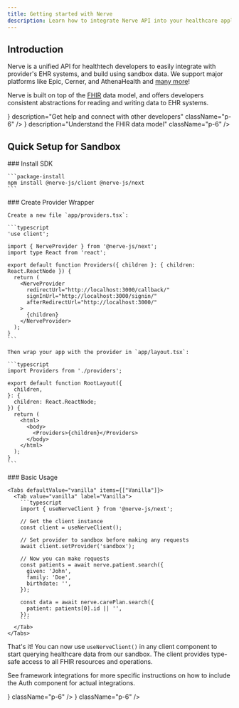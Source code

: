 ```yaml
---
title: Getting started with Nerve
description: Learn how to integrate Nerve API into your healthcare application
---
```



## Introduction

Nerve is a unified API for healthtech developers to easily integrate with provider's EHR systems, and build using sandbox data. We
support major platforms like Epic, Cerner, and AthenaHealth and [many more](/docs/integrations)!

Nerve is built on top of the [FHIR](https://hl7.org/fhir/) data model, and offers developers consistent abstractions
for reading and writing data to EHR systems.

<Cards>
  <Card
    title="Join our Discord"
    href="https://discord.gg/nerve"
    icon={<DiscordIcon className="w-8 h-8" />}
    description="Get help and connect with other developers"
    className="p-6"
  />
  <Card
    title="Learn about FHIR"
    href="/fhir/overview"
    icon={<FHIRIcon className="w-8 h-8" />}
    description="Understand the FHIR data model"
    className="p-6"
  />
</Cards>

## Quick Setup for Sandbox

<Steps>
  <Step>
    ### Install SDK

    ```package-install
    npm install @nerve-js/client @nerve-js/next
    ```
  </Step>

  <Step>
    ### Create Provider Wrapper

    Create a new file `app/providers.tsx`:

    ```typescript
    'use client';

    import { NerveProvider } from '@nerve-js/next';
    import type React from 'react';

    export default function Providers({ children }: { children: React.ReactNode }) {
      return (
        <NerveProvider
          redirectUrl="http://localhost:3000/callback/"
          signInUrl="http://localhost:3000/signin/"
          afterRedirectUrl="http://localhost:3000/"
        >
          {children}
        </NerveProvider>
      );
    }
    ```

    Then wrap your app with the provider in `app/layout.tsx`:

    ```typescript
    import Providers from './providers';

    export default function RootLayout({
      children,
    }: {
      children: React.ReactNode;
    }) {
      return (
        <html>
          <body>
            <Providers>{children}</Providers>
          </body>
        </html>
      );
    }
    ```
  </Step>

  <Step>
    ### Basic Usage

    <Tabs defaultValue="vanilla" items={["Vanilla"]}>
      <Tab value="vanilla" label="Vanilla">
        ```typescript
        import { useNerveClient } from '@nerve-js/next';

        // Get the client instance
        const client = useNerveClient();
        
        // Set provider to sandbox before making any requests
        await client.setProvider('sandbox');

        // Now you can make requests
        const patients = await nerve.patient.search({
          given: 'John',
          family: 'Doe',
          birthdate: '',
        });

        const data = await nerve.carePlan.search({
          patient: patients[0].id || '',
        });
        ```
      </Tab>
    </Tabs>
  </Step>
</Steps>

That's it! You can now use `useNerveClient()` in any client component to start querying healthcare data from our sandbox. The client provides type-safe access to all FHIR resources and operations.

See framework integrations for more specific instructions on how to include the Auth component for actual integrations.

<Cards>
  <Card
    title="Next.js Quickstart"
    href="/quickstart-nextjs"
    icon={<CodeIcon className="w-6 h-6" />}
    className="p-6"
  />
  <Card
    title="Component Library"
    href="/components"
    icon={<PuzzleIcon className="w-6 h-6" />}
    className="p-6"
  />
</Cards>
